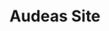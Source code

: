 ---
title: "Audeas Site"
publishedAt: "2025-05-19"
summary: "Desarrollo de headless site para AUDEAS Asociación Civil. Con Next.js, TypeScript, ShadCN, Tailwind y conectado a WordPress."
images:
  - "/images/projects/project-01/audeas-01-imanol-ortega.jpg"
  - "/images/projects/project-01/audeas-02-imanol-ortega.jpg"
link: "https://audeas.vercel.app/"
---